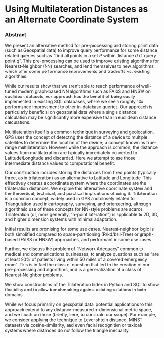 # Using Multilateration Distances as an Alternate Coordinate System {-}

### Abstract {-}
We present an alternative method for pre-processing and storing point data (such as Geospatial data) to improve query performance for some distance related queries such as "find all points in a set $P$ within distance $d$ of query point $q$".  This pre-processing can be used to improve existing algorithms for Nearest-Neighbor (NN) searches, and lend themselves to new algorithms which offer some performance improvements and tradeoffs vs. existing algorithms.

While our results show that we aren't able to reach performance of well-tuned modern graph-based NN algorithms such as FAISS and HNSW on euclidean datasets, our approach has the benefit of being easily implemented in existing SQL databases, where we see a roughly 10x performance improvement to other in-database queries. Our approach is particularly beneficial on geospatial data where a single distance calculation may be significantly more expensive than in euclidean distance calculations.

Multilateration itself is a common technique in surveying and geolocation.  GPS uses the concept of detecting the distance of a device to multiple satellites to determine the location of the device; a concept known as true-range multilateration.  However while the approach is common, the distance values from multilateration are typically immediately converted to Latitude/Longitude and discarded.  Here we attempt to use those intermediate distance values to computational benefit.

Our construction includes storing the distances from fixed points (typically three, as in trilateration) as an alternative to Latitude and Longitude.  This effectively creates a coordinate system where the coordinates are the trilateration distances.  We explore this alternative coordinate system and the theoretical, technical, and practical implications of using it.  Trilateration is a common concept, widely used in GPS and closely related to Triangulation used in cartography, surveying, and orienteering, although algorithmic use of these concepts for NN-style problems are scarce.  Trilateration (or, more generally, "n-point lateration") is applicable to 2D, 3D, and higher dimension systems with minimal adaptation.

Initial results are promising for some use cases.  Nearest-neighbor logic is both simplified compared to space-partitioning (R/kd/ball-Tree) or graph-based (FAISS or HNSW) approaches, and performant in some use cases.

Further, we discuss the problem of "Network Adequacy" common to medical and communications businesses, to analyze questions such as "are at least 90% of patients living within 50 miles of a covered emergency room".  This is in fact the class of question that led to the creation of our pre-processing and algorithms, and is a generalization of a class of Nearest-Neighbor problems.

We show constructions of the Trilateration Index in Python and SQL to show flexibility and to allow benchmarking against existing solutions in both domains.

While we focus primarily on geospatial data, potential applications to this approach extend to any distance-measured n-dimensional metric space, and we touch on those (briefly, here, to constrain our scope).  For example, we consider applying the technique to Levenshtein distance, MINST datasets via cosine-similarity, and even facial recognition or taxicab systems where distances do not follow the triangle inequality.
